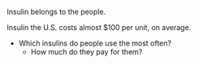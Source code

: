 Insulin belongs to the people.

Insulin the U.S. costs almost $100 per unit, on average.

- Which insulins do people use the most often?
  - How much do they pay for them?
